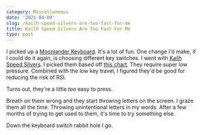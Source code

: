 ```yaml
---
category: Miscellaneous
date: '2021-04-09'
slug: /kailh-speed-silvers-are-too-fast-for-me
title: Kailh Speed Silvers Are Too Fast For Me
type: post
---
```



I picked up a [Moonlander Keyboard](https://www.zsa.io/moonlander/). It's a lot of fun. One change I'd make, if I could do it again, is choosing different key switches. I went with [Kailh Speed Silvers](https://mechanicalkeyboards.com/switches/index.php?switch=Kailh-Speed-Silver). I picked them based off [this chart](https://airtable.com/shr2beqjUXzTk6GfS/tblYLigKdFcOriJ1k?backgroundColor=orange&viewControls=on). They require super low pressure. Combined with the low key travel, I figured they'd be good for reducing the risk of RSI. 

Turns out, they're a little *too* easy to press. 

Breath on them wrong and they start throwing letters on the screen. I graze them all the time. Throwing unintentional letters in my words. After a few months of trying to get used to them, it's time to try something else. 

Down the keyboard switch rabbit hole I go. 


